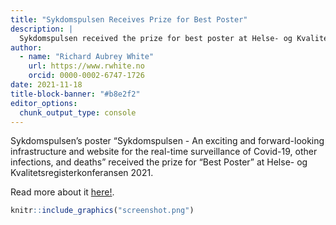 ```yaml
---
title: "Sykdomspulsen Receives Prize for Best Poster"
description: |
  Sykdomspulsen received the prize for best poster at Helse- og Kvalitetsregisterkonferansen 2021.
author:
  - name: "Richard Aubrey White"
    url: https://www.rwhite.no
    orcid: 0000-0002-6747-1726
date: 2021-11-18
title-block-banner: "#b8e2f2"
editor_options: 
  chunk_output_type: console
---
```


Sykdomspulsen's poster "Sykdomspulsen - An exciting and forward-looking infrastructure and website for the real-time surveillance of Covid-19, other infections, and deaths" received the prize for "Best Poster" at Helse- og Kvalitetsregisterkonferansen 2021.

Read more about it [here!](https://docs.sykdomspulsen.no/posts/2021-11-18-poster-prize-for-sykdomspulsen/).

```r
knitr::include_graphics("screenshot.png")
```

